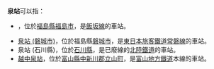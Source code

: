 '''泉站'''可以指：
* {{lj|泉站 (福島市)|泉駅 (福島市)}}，位於[[福島縣|福島縣]][[福島市|福島市]]，是{{lj|福島交通}}[[飯坂線|飯坂線]]的車站。
* [[泉站_(磐城市)|泉站 (磐城市)]]，位於福島縣[[磐城市|磐城市]]，是[[東日本旅客鐵道|東日本旅客鐵道]][[常磐線|常磐線]]的車站。
* 泉站 (石川縣)，位於[[石川縣|石川縣]]，是已廢線的[[北陸鐵道|北陸鐵道]]{{lj|松金線|北陸鉄道松金線}}的車站。
* [[越中泉站|越中泉站]]，位於[[富山縣|富山縣]][[中新川郡|中新川郡]][[立山町|立山町]]，是[[富山地方鐵道|富山地方鐵道]]本線的車站。
{{disambiguation|cat=二字車站名消歧義}}